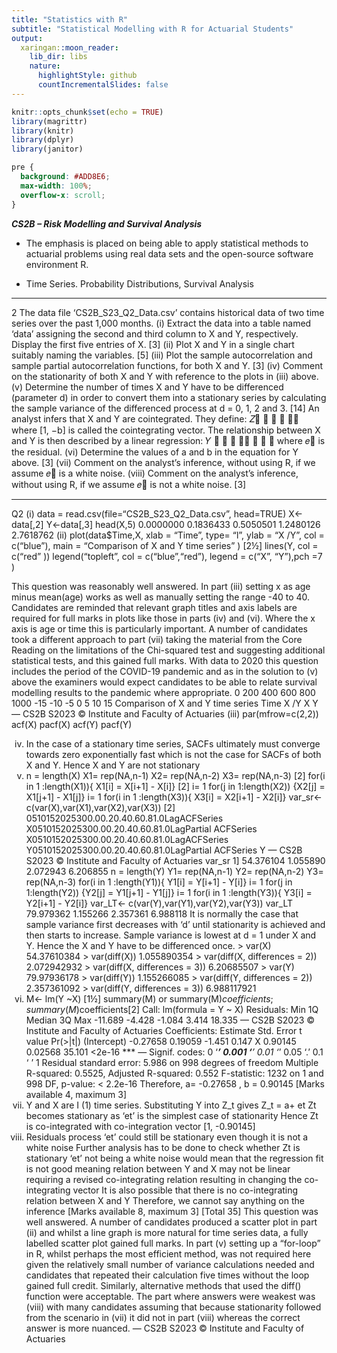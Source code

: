 ```yaml
---
title: "Statistics with R"
subtitle: "Statistical Modelling with R for Actuarial Students"
output:
  xaringan::moon_reader:
    lib_dir: libs
    nature:
      highlightStyle: github
      countIncrementalSlides: false
---
```


```r
knitr::opts_chunk$set(echo = TRUE)
library(magrittr)
library(knitr)
library(dplyr)
library(janitor)


```

```css
pre {
  background: #ADD8E6;
  max-width: 100%;
  overflow-x: scroll;
}
```

***CS2B – Risk Modelling and Survival Analysis ***


* The emphasis is placed on being able to apply statistical methods to actuarial problems using real data sets and the open-source software environment R. 

* Time Series. Probability Distributions, Survival Analysis

---




2 The data file ‘CS2B_S23_Q2_Data.csv’ contains historical data of two time series
over the past 1,000 months.
(i) Extract the data into a table named ‘data’ assigning the second and third
column to X and Y, respectively. Display the first five entries of X. [3]
(ii) Plot X and Y in a single chart suitably naming the variables. [5]
(iii) Plot the sample autocorrelation and sample partial autocorrelation functions,
for both X and Y. [3]
(iv) Comment on the stationarity of both X and Y with reference to the plots in
(iii) above. 
(v) Determine the number of times X and Y have to be differenced (parameter d)
in order to convert them into a stationary series by calculating the sample
variance of the differenced process at d = 0, 1, 2 and 3. [14]
An analyst infers that X and Y are cointegrated. They define:
𝑍􀯧 􀵌 𝑌 􀵆 𝑏𝑋
where [1, −b] is called the cointegrating vector.
The relationship between X and Y is then described by a linear regression:
𝑌 􀵌 𝑎 􀵅 𝑏𝑋 􀵅 𝑒 􀯧
where 𝑒􀯧 is the residual.
(vi) Determine the values of a and b in the equation for Y above. [3]
(vii) Comment on the analyst’s inference, without using R, if we assume 𝑒􀯧 is a
white noise. 
(viii) Comment on the analyst’s inference, without using R, if we assume 𝑒􀯧 is not
a white noise. [3]


---


Q2
(i)
data = read.csv(file="CS2B_S23_Q2_Data.csv", head=TRUE) 
X<-data[,2]
Y<-data[,3] 
head(X,5) 
 0.0000000 0.1836433 0.5050501 1.2480126 2.7618762 
(ii)
plot(data$Time,X, xlab = "Time", type= "l", ylab = "X /Y", col = c("blue"), main = "Comparison of X and Y time series " ) [2½]
lines(Y, col = c("red" )) 
legend("topleft", col = c("blue","red"), legend = c("X", "Y"),pch =7 ) 

This question was reasonably well answered.
In part (iii) setting x as age minus mean(age) works as well as manually setting the range -40 to 40.
Candidates are reminded that relevant graph titles and axis labels are required for full marks in plots like those in parts (iv) and (vi). Where the x axis is age or time this is particularly important.
A number of candidates took a different approach to part (vii) taking the material from the Core Reading on the limitations of the Chi-squared test and suggesting additional statistical tests, and this gained full marks.
With data to 2020 this question includes the period of the COVID-19 pandemic and as in the solution to (v) above the examiners would expect candidates to be able to relate survival modelling results to the pandemic where appropriate.
0
200
400
600
800
1000
-15
-10
-5
0
5
10
15
Comparison of X and Y time series
Time
X /Y
X
Y
---
CS2B S2023 © Institute and Faculty of Actuaries
(iii)
par(mfrow=c(2,2))
acf(X) 
pacf(X) 
acf(Y) 
pacf(Y) 

(iv)
In the case of a stationary time series, SACFs ultimately must converge towards zero exponentially fast which is not the case for SACFs of both X and Y. 
Hence X and Y are not stationary 
(v)
n = length(X)
X1= rep(NA,n-1)
X2= rep(NA,n-2)
X3= rep(NA,n-3) [2]
for(i in 1 :length(X1)){ X1[i] = X[i+1] - X[i]} [2]
i= 1
for(j in 1:length(X2)) {X2[j] = X1[j+1] - X1[j]} 
i= 1
for(i in 1 :length(X3)){ X3[i] = X2[i+1] - X2[i]} 
var_sr<- c(var(X),var(X1),var(X2),var(X3)) [2]
0510152025300.00.20.40.60.81.0LagACFSeries X0510152025300.00.20.40.60.81.0LagPartial ACFSeries X0510152025300.00.20.40.60.81.0LagACFSeries Y0510152025300.00.20.40.60.81.0LagPartial ACFSeries Y
---
CS2B S2023 © Institute and Faculty of Actuaries
var_sr
1] 54.376104 1.055890 2.072943 6.206855 
n = length(Y)
Y1= rep(NA,n-1)
Y2= rep(NA,n-2)
Y3= rep(NA,n-3) 
for(i in 1 :length(Y1)){ Y1[i] = Y[i+1] - Y[i]} 
i= 1
for(j in 1:length(Y2)) {Y2[j] = Y1[j+1] - Y1[j]} 
i= 1
for(i in 1 :length(Y3)){ Y3[i] = Y2[i+1] - Y2[i]} 
var_LT<- c(var(Y),var(Y1),var(Y2),var(Y3)) 
var_LT
 79.979362 1.155266 2.357361 6.988118 
It is normally the case that sample variance first decreases with ‘d’ until stationarity is achieved and then starts to increase. 
Sample variance is lowest at d = 1 under X and Y. 
Hence the X and Y have to be differenced once. 
> var(X)
 54.37610384
> var(diff(X))
 1.055890354
> var(diff(X, differences = 2))
 2.072942932
> var(diff(X, differences = 3))
 6.20685507
> var(Y)
 79.97936178
> var(diff(Y))
 1.155266085
> var(diff(Y, differences = 2))
 2.357361092
> var(diff(Y, differences = 3))
 6.988117921
(vi)
M<- lm(Y ~X) [1½]
summary(M) 
or
summary(M)$coefficients; summary(M)$coefficients[2] 
Call:
lm(formula = Y ~ X)
Residuals:
Min 1Q Median 3Q Max
-11.689 -4.428 -1.084 3.414 18.335
---
CS2B S2023 © Institute and Faculty of Actuaries
Coefficients:
Estimate Std. Error t value Pr(>|t|)
(Intercept) -0.27658 0.19059 -1.451 0.147
X 0.90145 0.02568 35.101 <2e-16 ***
---
Signif. codes: 0 ‘***’ 0.001 ‘**’ 0.01 ‘*’ 0.05 ‘.’ 0.1 ‘ ’ 1
Residual standard error: 5.986 on 998 degrees of freedom
Multiple R-squared: 0.5525, Adjusted R-squared: 0.552
F-statistic: 1232 on 1 and 998 DF, p-value: < 2.2e-16
Therefore, a= -0.27658 , b = 0.90145 
[Marks available 4, maximum 3]
(vii)
Y and X are I (1) time series. 
Substituting Y into Z_t gives Z_t = a+ et 
Zt becomes stationary as ‘et’ is the simplest case of stationarity 
Hence Zt is co-integrated 
with co-integration vector [1, -0.90145]
(viii)
Residuals process ‘et’ could still be stationary even though it is not a white noise 
Further analysis has to be done to check whether Zt is stationary 
‘et’ not being a white noise would mean that the regression fit is not good 
meaning relation between Y and X may not be linear 
requiring a revised co-integrating relation 
resulting in changing the co-integrating vector 
It is also possible that there is no co-integrating relation between X and Y 
Therefore, we cannot say anything on the inference 
[Marks available 8, maximum 3]
[Total 35]
This question was well answered.
A number of candidates produced a scatter plot in part (ii) and whilst a line graph is more natural for time series data, a fully labelled scatter plot gained full marks.
In part (v) setting up a “for-loop” in R, whilst perhaps the most efficient method, was not required here given the relatively small number of variance calculations needed and candidates that repeated their calculation five times without the loop gained full credit. Similarly, alternative methods that used the diff() function were acceptable.
The part where answers were weakest was (viii) with many candidates assuming that because stationarity followed from the scenario in (vii) it did not in part (viii) whereas the correct answer is more nuanced.
---
CS2B S2023 © Institute and Faculty of Actuaries